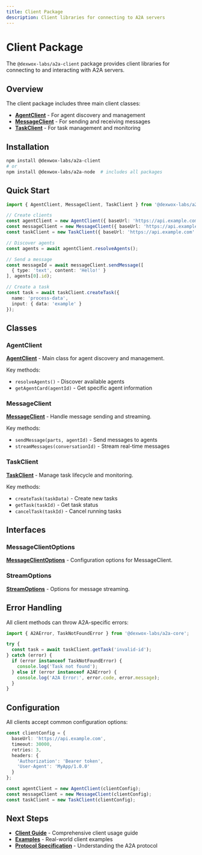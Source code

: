 ```yaml
---
title: Client Package
description: Client libraries for connecting to A2A servers
---
```



# Client Package

The `@dexwox-labs/a2a-client` package provides client libraries for connecting to and interacting with A2A servers.

## Overview

The client package includes three main client classes:

- **[AgentClient](/api-reference/classes/Client.AgentClient)** - For agent discovery and management
- **[MessageClient](/api-reference/classes/Client.MessageClient)** - For sending and receiving messages  
- **[TaskClient](/api-reference/classes/Client.TaskClient)** - For task management and monitoring

## Installation

```bash
npm install @dexwox-labs/a2a-client
# or
npm install @dexwox-labs/a2a-node  # includes all packages
```

## Quick Start

```typescript
import { AgentClient, MessageClient, TaskClient } from '@dexwox-labs/a2a-client';

// Create clients
const agentClient = new AgentClient({ baseUrl: 'https://api.example.com' });
const messageClient = new MessageClient({ baseUrl: 'https://api.example.com' });
const taskClient = new TaskClient({ baseUrl: 'https://api.example.com' });

// Discover agents
const agents = await agentClient.resolveAgents();

// Send a message
const messageId = await messageClient.sendMessage([
  { type: 'text', content: 'Hello!' }
], agents[0].id);

// Create a task
const task = await taskClient.createTask({
  name: 'process-data',
  input: { data: 'example' }
});
```

## Classes

### AgentClient

**[AgentClient](/api-reference/classes/Client.AgentClient)** - Main class for agent discovery and management.

Key methods:
- `resolveAgents()` - Discover available agents
- `getAgentCard(agentId)` - Get specific agent information

### MessageClient  

**[MessageClient](/api-reference/classes/Client.MessageClient)** - Handle message sending and streaming.

Key methods:
- `sendMessage(parts, agentId)` - Send messages to agents
- `streamMessages(conversationId)` - Stream real-time messages

### TaskClient

**[TaskClient](/api-reference/classes/Client.TaskClient)** - Manage task lifecycle and monitoring.

Key methods:
- `createTask(taskData)` - Create new tasks
- `getTask(taskId)` - Get task status
- `cancelTask(taskId)` - Cancel running tasks

## Interfaces

### MessageClientOptions

**[MessageClientOptions](/api-reference/interfaces/Client.MessageClientOptions)** - Configuration options for MessageClient.

### StreamOptions

**[StreamOptions](/api-reference/interfaces/Client.StreamOptions)** - Options for message streaming.

## Error Handling

All client methods can throw A2A-specific errors:

```typescript
import { A2AError, TaskNotFoundError } from '@dexwox-labs/a2a-core';

try {
  const task = await taskClient.getTask('invalid-id');
} catch (error) {
  if (error instanceof TaskNotFoundError) {
    console.log('Task not found');
  } else if (error instanceof A2AError) {
    console.log('A2A Error:', error.code, error.message);
  }
}
```

## Configuration

All clients accept common configuration options:

```typescript
const clientConfig = {
  baseUrl: 'https://api.example.com',
  timeout: 30000,
  retries: 3,
  headers: {
    'Authorization': 'Bearer token',
    'User-Agent': 'MyApp/1.0.0'
  }
};

const agentClient = new AgentClient(clientConfig);
const messageClient = new MessageClient(clientConfig);
const taskClient = new TaskClient(clientConfig);
```

## Next Steps

- **[Client Guide](/docs/client)** - Comprehensive client usage guide
- **[Examples](/docs/examples)** - Real-world client examples
- **[Protocol Specification](/docs/protocol)** - Understanding the A2A protocol
